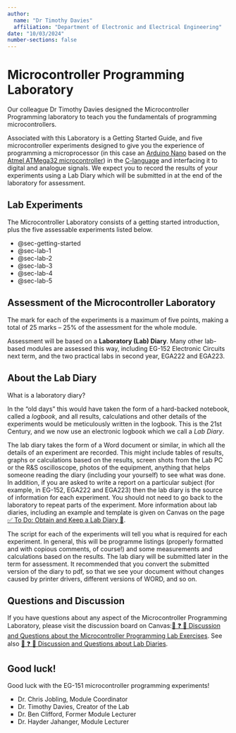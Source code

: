 ```yaml
---
author: 
  name: "Dr Timothy Davies"
  affiliation: "Department of Electronic and Electrical Engineering"
date: "10/03/2024"
number-sections: false
---
```


# Microcontroller Programming Laboratory {#sec-micros-lab}

Our colleague Dr Timothy Davies designed the Microcontroller Programming laboratory to teach you the fundamentals of programming microcontrollers. 

Associated with this Laboratory is a Getting Started Guide, and five microcontroller experiments designed to give you the experience of programming a microprocessor (in this case an [Arduino Nano](https://store.arduino.cc/products/arduino-nano) based on the [Atmel ATMega32 microcontroller](https://www.microchip.com/en-us/product/ATmega32)) in the [C-language](https://en.wikipedia.org/wiki/C_(programming_language)) and interfacing it to digital and analogue signals. We expect you to record the results of your experiments using a Lab Diary which will be submitted in at the end of the laboratory for assessment. 

## Lab Experiments

The Microcontroller Laboratory consists of a getting started introduction, plus the five assessable experiments listed below.

* @sec-getting-started
* @sec-lab-1
* @sec-lab-2
* @sec-lab-3
* @sec-lab-4
* @sec-lab-5

## Assessment of the Microcontroller Laboratory

The mark for each of the experiments is a maximum of five points, making a total of 25 marks &ndash; 25% of the assessment for the whole module.

Assessment will be based on a **Laboratory (Lab) Diary**. Many other lab-based modules are assessed this way, including EG-152 Electronic Circuits next term, and the two practical labs in second year, EGA222 and EGA223.

## About the Lab Diary {#sec-lab-diary}

What is a laboratory diary?

In the &ldquo;old days&rdquo; this would have taken the form of a hard-backed notebook, called a *logbook*, and all results, calculations and other details of the experiments would be meticulously written in the logbook. This is the 21st Century, and we now use an electronic logbook which we call a *Lab Diary*.

The lab diary takes the form of a Word document or similar, in which all the details of an experiment are recorded. This might include tables of results, graphs or calculations based on the results, screen shots from the Lab PC or the R&amp;S oscilloscope, photos of the equipment, anything that helps someone reading the diary (including your yourself) to see what was done. In addition, if you are asked to write a report on a particular subject (for example, in EG-152, EGA222 and EGA223) then the lab diary is the source of information for each experiment. You should not need to go back to the laboratory to repeat parts of the experiment. More information about lab diaries, including an example and template is given on Canvas on the page [✅ To Do: Obtain and Keep a Lab Diary 📓](https://canvas.swansea.ac.uk/courses/52902/pages/to-do-obtain-and-keep-a-lab-diary?module_item_id=2882101).

The script for each of the experiments will tell you what is required for each experiment. In general, this will be programme listings (properly formatted and with copious comments, of course!) and some measurements and calculations based on the results. The lab diary will be submitted later in the term for assessment. It recommended that you convert the submitted version of the diary to pdf, so that we see your document without changes caused by printer drivers, different versions of WORD, and so on.

## Questions and Discussion

If you have questions about any aspect of the Microcontroller Programming Laboratory, please visit the discussion board on Canvas:[💬 ❓ 🧪 Discussion and Questions about the Microcontroller Programming Lab Exercises](hhttps://canvas.swansea.ac.uk/courses/52902/discussion_topics/468325). See also [💬 ❓ 📓 Discussion and Questions about Lab Diaries](https://canvas.swansea.ac.uk/courses/52902/discussion_topics/468326).

## Good luck!

Good luck with the EG-151 microcontroller programming experiments!</p>
<ul style="list-style-type: square;">
    <li>Dr. Chris Jobling, Module Coordinator</li>
    <li>Dr. Timothy Davies, Creator of the Lab</li>
    <li>Dr. Ben Clifford, Former Module Lecturer</li>
    <li>Dr. Hayder Jahanger, Module Lecturer</li>
</ul>

